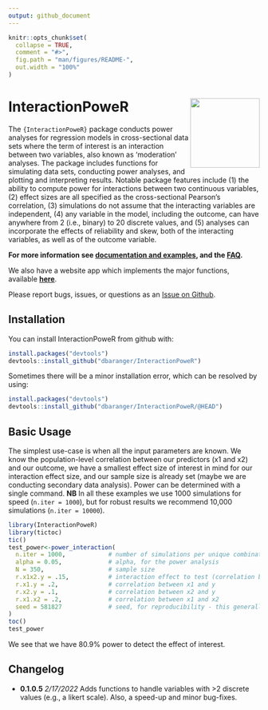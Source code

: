 ```yaml
---
output: github_document
---
```


<!-- README.md is generated from README.Rmd. Please edit that file -->

```r
knitr::opts_chunk$set(
  collapse = TRUE,
  comment = "#>",
  fig.path = "man/figures/README-",
  out.width = "100%"
)
```

# InteractionPoweR <a href='https://dbaranger.github.io/InteractionPoweR'><img src="man/figures/logo.png" align="right" height="139"/></a>

<!-- badges: start -->

<!-- badges: end -->

The `{InteractionPoweR}` package conducts power analyses for regression models in cross-sectional data sets where the term of interest is an interaction between two variables, also known as 'moderation' analyses. The package includes functions for simulating data sets, conducting power analyses, and plotting and interpreting results. Notable package features include (1) the ability to compute power for interactions between two continuous variables, (2) effect sizes are all specified as the cross-sectional Pearson's correlation, (3) simulations do not assume that the interacting variables are independent, (4) any variable in the model, including the outcome, can have anywhere from 2 (i.e., binary) to 20 discrete values, and (5) analyses can incorporate the effects of reliability and skew, both of the interacting variables, as well as of the outcome variable.

**For more information see [documentation and examples](https://dbaranger.github.io/InteractionPoweR/articles/articles/InteractionPoweRvignette.html), and the [FAQ](https://dbaranger.github.io/InteractionPoweR/articles/articles/CommonQuestions.html).**

We also have a website app which implements the major functions, available [**here**](https://intmoddev.shinyapps.io/intPower/).

Please report bugs, issues, or questions as an [Issue on Github](https://github.com/dbaranger/InteractionPoweR/issues).

## Installation

You can install InteractionPoweR from github with:

``` r
install.packages("devtools")
devtools::install_github("dbaranger/InteractionPoweR")
```

Sometimes there will be a minor installation error, which can be resolved by using:

``` r
install.packages("devtools")
devtools::install_github("dbaranger/InteractionPoweR/@HEAD")
```

## Basic Usage

The simplest use-case is when all the input parameters are known. We know the population-level correlation between our predictors (x1 and x2) and our outcome, we have a smallest effect size of interest in mind for our interaction effect size, and our sample size is already set (maybe we are conducting secondary data analysis). Power can be determined with a single command. **NB** In all these examples we use 1000 simulations for speed (`n.iter = 1000`), but for robust results we recommend 10,000 simulations (`n.iter = 10000`).

```r
library(InteractionPoweR)
library(tictoc)
tic()
test_power<-power_interaction(
  n.iter = 1000,            # number of simulations per unique combination of input parameters
  alpha = 0.05,             # alpha, for the power analysis
  N = 350,                  # sample size
  r.x1x2.y = .15,           # interaction effect to test (correlation between x1*x2 and y)
  r.x1.y = .2,              # correlation between x1 and y
  r.x2.y = .1,              # correlation between x2 and y
  r.x1.x2 = .2,             # correlation between x1 and x2
  seed = 581827             # seed, for reproducibility - this generally should not be set
)
toc()
test_power
```

We see that we have 80.9% power to detect the effect of interest.

## Changelog

* **0.1.0.5** *2/17/2022* Adds functions to handle variables with >2 discrete values (e.g., a likert scale). Also, a speed-up and minor bug-fixes. 
